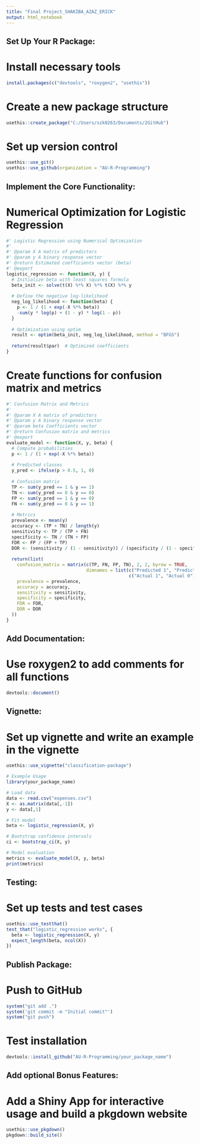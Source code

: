 ```yaml
---
title: "Final Project_SHAKIBA_AZAZ_ERICK"
output: html_notebook
---
```


## Set Up Your R Package:

# Install necessary tools
```r
install.packages(c("devtools", "roxygen2", "usethis"))
```

# Create a new package structure
```r
usethis::create_package("C:/Users/szk0263/Documents/2GitHub")
```

# Set up version control
```r
usethis::use_git()
usethis::use_github(organization = "AU-R-Programming")
```

## Implement the Core Functionality: 

# Numerical Optimization for Logistic Regression
```r
#' Logistic Regression using Numerical Optimization
#'
#' @param X A matrix of predictors
#' @param y A binary response vector
#' @return Estimated coefficients vector (beta)
#' @export
logistic_regression <- function(X, y) {
  # Initialize beta with least squares formula
  beta_init <- solve(t(X) %*% X) %*% t(X) %*% y
  
  # Define the negative log-likelihood
  neg_log_likelihood <- function(beta) {
    p <- 1 / (1 + exp(-X %*% beta))
    -sum(y * log(p) + (1 - y) * log(1 - p))
  }
  
  # Optimization using optim
  result <- optim(beta_init, neg_log_likelihood, method = "BFGS")
  
  return(result$par)  # Optimized coefficients
}
```

# Create functions for confusion matrix and metrics
```r
#' Confusion Matrix and Metrics
#'
#' @param X A matrix of predictors
#' @param y A binary response vector
#' @param beta Coefficients vector
#' @return Confusion matrix and metrics
#' @export
evaluate_model <- function(X, y, beta) {
  # Compute probabilities
  p <- 1 / (1 + exp(-X %*% beta))
  
  # Predicted classes
  y_pred <- ifelse(p > 0.5, 1, 0)
  
  # Confusion matrix
  TP <- sum(y_pred == 1 & y == 1)
  TN <- sum(y_pred == 0 & y == 0)
  FP <- sum(y_pred == 1 & y == 0)
  FN <- sum(y_pred == 0 & y == 1)
  
  # Metrics
  prevalence <- mean(y)
  accuracy <- (TP + TN) / length(y)
  sensitivity <- TP / (TP + FN)
  specificity <- TN / (TN + FP)
  FDR <- FP / (FP + TP)
  DOR <- (sensitivity / (1 - sensitivity)) / (specificity / (1 - specificity))
  
  return(list(
    confusion_matrix = matrix(c(TP, FN, FP, TN), 2, 2, byrow = TRUE,
                              dimnames = list(c("Predicted 1", "Predicted 0"),
                                              c("Actual 1", "Actual 0"))),
    prevalence = prevalence,
    accuracy = accuracy,
    sensitivity = sensitivity,
    specificity = specificity,
    FDR = FDR,
    DOR = DOR
  ))
}

```

## Add Documentation:

# Use roxygen2 to add comments for all functions
```r
devtools::document()
```

## Vignette:

# Set up vignette and write an example in the vignette
```r
usethis::use_vignette("classification-package")

# Example Usage
library(your_package_name)

# Load data
data <- read.csv("expenses.csv")
X <- as.matrix(data[,-1])
y <- data[,1]

# Fit model
beta <- logistic_regression(X, y)

# Bootstrap confidence intervals
ci <- bootstrap_ci(X, y)

# Model evaluation
metrics <- evaluate_model(X, y, beta)
print(metrics)

```

## Testing:

# Set up tests and test cases
```r
usethis::use_testthat()
test_that("logistic_regression works", {
  beta <- logistic_regression(X, y)
  expect_length(beta, ncol(X))
})
```

## Publish Package:

# Push to GitHub
```r
system("git add .")
system('git commit -m "Initial commit"')
system("git push")
```

# Test installation
```r
devtools::install_github("AU-R-Programming/your_package_name")
```

## Add optional Bonus Features:

# Add a Shiny App for interactive usage and build a pkgdown website
```r
usethis::use_pkgdown()
pkgdown::build_site()
```

